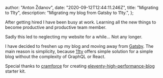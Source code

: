 
  author: "Anton Ždanov",
  date: "2020-09-12T12:44:11.246Z",
  title: "Migrating to 11ty",
  description: "Migrating my blog from Gatsby to 11ty.",
};


After getting hired I have been busy at work. Learning all the new things to become productive and productive team member.

Sadly this led to neglecting my website for a while... Not any longer.

I have decided to freshen up my blog and moving away from [Gatsby](https://www.gatsbyjs.com/).
The main reason is simplicity, because [11ty](https://www.11ty.dev/) offers simple solution for a simple blog without the complexity of GraphQL or React.

Special thanks to [cramforce](https://twitter.com/cramforce) for creating [eleventy-high-performance-blog](https://github.com/google/eleventy-high-performance-blog) starter kit.
